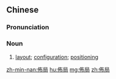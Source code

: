 {{also|布局}}
==Chinese==
{{zh-forms|s=布局}}

===Pronunciation===
{{zh-pron
|m=bùjú
|c=bou3 guk6
|mn=pò͘-kio̍k
|cat=n
}}

===Noun===
{{zh-noun}}

# [[layout]]; [[configuration]]; [[positioning]]

{{zh-cat|Advanced}}

[[zh-min-nan:佈局]]
[[hu:佈局]]
[[mg:佈局]]
[[zh:佈局]]